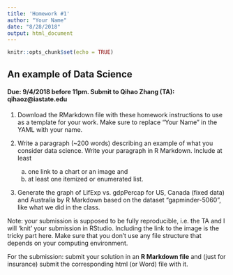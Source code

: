 ```yaml
---
title: 'Homework #1'
author: "Your Name"
date: "8/28/2018"
output: html_document
---
```


```r
knitr::opts_chunk$set(echo = TRUE)
```

## An example of Data Science
#### Due: 9/4/2018 before 11pm. Submit to Qihao Zhang (TA): qihaoz@iastate.edu

1. Download the RMarkdown file with these homework instructions to use as a template for your work.
Make sure to replace "Your Name" in the YAML with your name.

2. Write a paragraph (~200 words) describing an example of what you consider data science. Write your paragraph in R Markdown. Include at least 
    a. one link to a chart or an image and 
    b. at least one itemized or enumerated list.
    
3. Generate the graph of LifExp vs. gdpPercap for US, Canada (fixed data) and Australia by R Markdown based on the dataset "gapminder-5060", like what we did in the class.

Note: your submission is supposed to be fully reproducible, i.e. the TA and I will 'knit' your submission in RStudio. Including the link to the image is the tricky part here. Make sure that you don't use any file structure that depends on your computing environment.


For the submission: submit your solution in an **R Markdown file** and (just for insurance) submit the corresponding html (or Word) file with it. 
